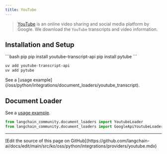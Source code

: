 ```yaml
---
title: YouTube
---
```


>[YouTube](https://www.youtube.com/) is an online video sharing and social media platform by Google.
> We download the `YouTube` transcripts and video information.

## Installation and Setup

<CodeGroup>
```bash pip
pip install youtube-transcript-api
pip install pytube
```

```bash uv
uv add youtube-transcript-api
uv add pytube
```
</CodeGroup>
See a [usage example](/oss/python/integrations/document_loaders/youtube_transcript).


## Document Loader

See a [usage example](/oss/python/integrations/document_loaders/youtube_transcript).

```python
from langchain_community.document_loaders import YoutubeLoader
from langchain_community.document_loaders import GoogleApiYoutubeLoader
```

---

<Callout icon="pen-to-square" iconType="regular">
  [Edit the source of this page on GitHub](https://github.com/langchain-ai/docs/edit/main/src/ko/oss/python/integrations/providers/youtube.mdx)
</Callout>
